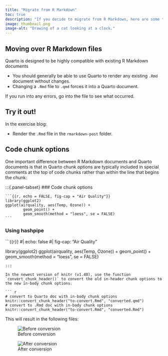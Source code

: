 ```yaml
---
title: "Migrate from R Markdown"
toc: true
description: "If you decide to migrate from R Markdown, here are some tips."
image: thumbnail.png
image-alt: "Drawing of a cat looking at a clock."
---
```


## Moving over R Markdown files

Quarto is designed to be highly compatible with existing R Markdown documents

* You should generally be able to use Quarto to render any existing `.Rmd` document without changes.
* Changing a `.Rmd` file to `.qmd` forces it into a Quarto document.

If you run into any errors, go into the file to see what occurred.

:::{.callout-note}
## Try it out!

In the exercise blog:

* Render the `.Rmd` file in the `rmarkdown-post` folder.
:::

## Code chunk options

One important difference between R Markdown documents and Quarto documents is that in Quarto chunk options are typically included in special comments at the top of code chunks rather than within the line that begins the chunk:

:::{.panel-tabset}
### Code chunk options
````
```{{r, echo = FALSE, fig-cap = "Air Quality"}}
library(ggplot2)
ggplot(airquality, aes(Temp, Ozone)) + 
        geom_point() + 
        geom_smooth(method = "loess", se = FALSE)
```
````
### Using hashpipe
```{{r}}
#| echo: false
#| fig-cap: "Air Quality"

library(ggplot2)
ggplot(airquality, aes(Temp, Ozone)) + 
        geom_point() + 
        geom_smooth(method = "loess", se = FALSE)
```
:::

In the newest version of knitr (v1.40), use the function `convert_chunk_header()` to convert the old in-header chunk options to the new in-body chunk options.

``` r
# convert to Quarto doc with in-body chunk options
knitr::convert_chunk_header("to-convert.Rmd", "converted.qmd")
# convert to .Rmd doc with in-body chunk options
knitr::convert_chunk_header("to-convert.Rmd", "converted.Rmd") 
```

This will result in the following files:

::: {.column-screen-inset}
::: {layout-ncol=2}

![Before conversion](convert-chunks/to-convert.png)

![After conversion](convert-chunks/converted.png)

:::
:::
